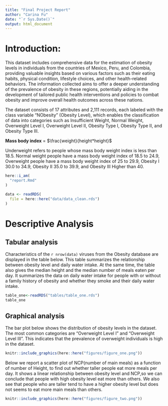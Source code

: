 ```yaml
---
title: "Final Project Report"
author: "Carina Fu"
date: "`r Sys.Date()`"
output: html_document
---
```


# Introduction:
This dataset includes comprehensive data for the estimation of obesity levels 
in individuals from the countries of Mexico, Peru, and Colombia, providing 
valuable insights based on various factors such as their eating habits, 
physical condition, lifestyle choices, and other health-related behaviors. 
The information collected aims to offer a deeper understanding of the 
prevalence of obesity in these regions, potentially aiding in the development 
of tailored public health interventions and policies to combat obesity and 
improve overall health outcomes across these nations.

The dataset consists of 17 attributes and 2,111 records, each labeled with the 
class variable "NObesity" (Obesity Level), which enables the classification of 
data into categories such as Insufficient Weight, Normal Weight, Overweight 
Level I, Overweight Level II, Obesity Type I, Obesity Type II, 
and Obesity Type III. 

**Mass body index** = $\frac{weight}{height*height}$

Underweight refers to people whose mass body weight index is less 
than 18.5. Normal weight people have a mass body weight index of 
18.5 to 24.9, Overweight people have a mass body weight index of 25 to 29.9, 
Obesity I 30.0 to 34.9, Obesity II 35.0 to 39.9, and Obesity III Higher than 40.

```r
here::i_am(
  "report.Rmd"
)
```

```r
data <- readRDS(
  file = here::here("data/data_clean.rds")
)
```

# Descriptive Analysis

## Tabular analysis

Characteristics of the `r nrow(data)` viruses from the Obesity database are
displayed in the table below. This table summarizes the relationship between 
obesity level and daily water intake. At the same time, the table also gives 
the median height and the median number of meals eaten per day. 
It summarizes the data on daily water intake for people with or without a 
family history of obesity and whether they smoke and their daily water intake.

```r
table_one<-readRDS("tables/table_one.rds")
table_one
```

## Graphical analysis

The bar plot below shows the distribution of obesity levels in the dataset. 
The most common categories are "Overweight Level I" and "Overweight Level III". 
This indicates that the prevalence of overweight individuals is high in the 
dataset.

```r
knitr::include_graphics(here::here("figures/figure_one.png"))
```

Below we report a scatter plot of NCP(number of main meals) as a function of 
number of Height, to find out whether taller people eat more meals per day.
It shows a linear relationship between obesity level and NCP,so we can conclude 
that people with high obesity level eat more than others. We also see that 
people who are taller tend to have a higher obesity level but does not seems to
eat more main meals than others.

```r
knitr::include_graphics(here::here("figures/figure_two.png"))
```

